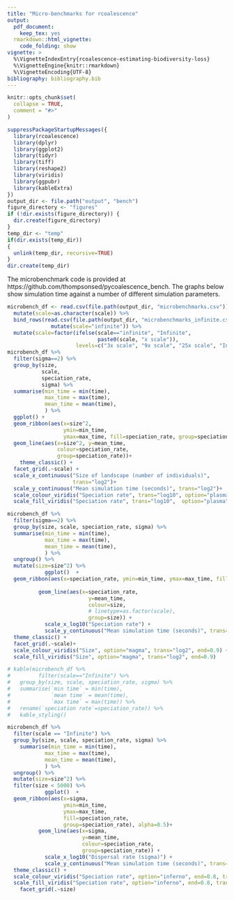 ```yaml
---
title: "Micro-benchmarks for rcoalescence"
output: 
  pdf_document: 
    keep_tex: yes
  rmarkdown::html_vignette:
    code_folding: show
vignette: >
  %\VignetteIndexEntry{rcoalescence-estimating-biodiversity-loss}
  %\VignetteEngine{knitr::rmarkdown}
  %\VignetteEncoding{UTF-8}
bibliography: bibliography.bib  
---
```


```r
knitr::opts_chunk$set(
  collapse = TRUE,
  comment = "#>"
)
```

```r
suppressPackageStartupMessages({
  library(rcoalescence)
  library(dplyr)
  library(ggplot2)
  library(tidyr)
  library(tiff)
  library(reshape2)
  library(viridis)
  library(ggpubr)
  library(kableExtra)
})
output_dir <- file.path("output", "bench")
figure_directory <- "figures"
if (!dir.exists(figure_directory)) {
  dir.create(figure_directory)
}
temp_dir <- "temp"
if(dir.exists(temp_dir))
{
  unlink(temp_dir, recursive=TRUE)
}
dir.create(temp_dir)
```

The microbenchmark code is provided at https://github.com/thompsonsed/pycoalescence_bench. The graphs below show simulation time against a number of different simulation parameters.



```r

microbench_df <- read.csv(file.path(output_dir, "microbenchmarks.csv")) %>% 
  mutate(scale=as.character(scale)) %>% 
  bind_rows(read.csv(file.path(output_dir, "microbenchmarks_infinite.csv")) %>% 
              mutate(scale="infinite")) %>% 
  mutate(scale=factor(ifelse(scale=="infinite", "Infinite", 
                             paste0(scale, "x scale")), 
                      levels=c("3x scale", "9x scale", "25x scale", "Infinite")))
microbench_df %>% 
  filter(sigma==2) %>% 
  group_by(size, 
           scale, 
           speciation_rate, 
           sigma) %>%
  summarise(min_time = min(time),
            max_time = max(time),
            mean_time = mean(time),
            ) %>% 
  ggplot() + 
  geom_ribbon(aes(x=size^2, 
                  ymin=min_time, 
                  ymax=max_time, fill=speciation_rate, group=speciation_rate), alpha=0.5) + 
  geom_line(aes(x=size^2, y=mean_time, 
                colour=speciation_rate, 
                group=speciation_rate))+
    theme_classic() + 
  facet_grid(.~scale) + 
  scale_x_continuous("Size of landscape (number of individuals)", 
                     trans="log2")+
  scale_y_continuous("Mean simulation time (seconds)", trans="log2")+
  scale_colour_viridis("Speciation rate", trans="log10", option="plasma")+
  scale_fill_viridis("Speciation rate", trans="log10",  option="plasma")
```

```r
microbench_df %>% 
  filter(sigma==2) %>% 
  group_by(size, scale, speciation_rate, sigma) %>%
  summarise(min_time = min(time),
            max_time = max(time),
            mean_time = mean(time),
            ) %>% 
  ungroup() %>% 
  mutate(size=size^2) %>% 
            ggplot()  +
  geom_ribbon(aes(x=speciation_rate, ymin=min_time, ymax=max_time, fill=size, group=size), alpha=0.5)+
  
          geom_line(aes(x=speciation_rate, 
                          y=mean_time, 
                          colour=size, 
                          # linetype=as.factor(scale),
                          group=size)) + 
            scale_x_log10("Speciation rate") + 
            scale_y_continuous("Mean simulation time (seconds)", trans="log2") + 
  theme_classic() + 
  facet_grid(.~scale)+
  scale_colour_viridis("Size", option="magma", trans="log2", end=0.9) + 
  scale_fill_viridis("Size", option="magma", trans="log2", end=0.9)
```

```r
# kable(microbench_df %>% 
#         filter(scale=="Infinite") %>% 
#   group_by(size, scale, speciation_rate, sigma) %>%
#   summarise(`min time` = min(time),
#             `mean time` = mean(time),
#             `max time` = max(time)) %>% 
#   rename(`speciation rate`=speciation_rate)) %>% 
#   kable_styling()
```

```r
microbench_df %>%
  filter(scale == "Infinite") %>% 
  group_by(size, scale, speciation_rate, sigma) %>% 
    summarise(min_time = min(time),
            max_time = max(time),
            mean_time = mean(time),
            ) %>% 
  ungroup() %>% 
  mutate(size=size^2) %>% 
  filter(size < 5000) %>% 
            ggplot()  +
  geom_ribbon(aes(x=sigma, 
                  ymin=min_time, 
                  ymax=max_time, 
                  fill=speciation_rate, 
                  group=speciation_rate), alpha=0.5)+
          geom_line(aes(x=sigma, 
                        y=mean_time, 
                        colour=speciation_rate, 
                        group=speciation_rate)) + 
            scale_x_log10("Dispersal rate (sigma)") + 
            scale_y_continuous("Mean simulation time (seconds)", trans="log2") + 
  theme_classic() + 
  scale_colour_viridis("Speciation rate", option="inferno", end=0.8, trans="log10")+
  scale_fill_viridis("Speciation rate", option="inferno", end=0.8, trans="log10")+
    facet_grid(.~size)
```